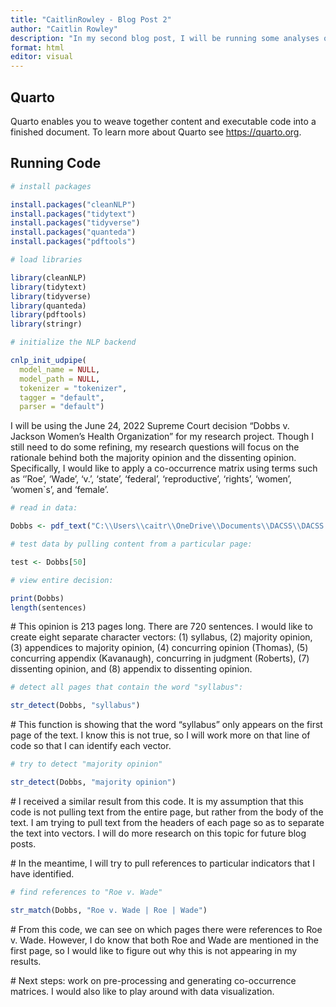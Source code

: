 ```yaml
---
title: "CaitlinRowley - Blog Post 2"
author: "Caitlin Rowley"
description: "In my second blog post, I will be running some analyses on my selected data set, Dobbs v. Jackson Women's Health Organization."
format: html
editor: visual
---
```


## Quarto

Quarto enables you to weave together content and executable code into a finished document. To learn more about Quarto see <https://quarto.org>.

## Running Code

```r
# install packages

install.packages("cleanNLP")
install.packages("tidytext")
install.packages("tidyverse")
install.packages("quanteda")
install.packages("pdftools")

# load libraries

library(cleanNLP)
library(tidytext)
library(tidyverse)
library(quanteda)
library(pdftools)
library(stringr)

# initialize the NLP backend

cnlp_init_udpipe(
  model_name = NULL, 
  model_path = NULL, 
  tokenizer = "tokenizer",
  tagger = "default",
  parser = "default")
```

I will be using the June 24, 2022 Supreme Court decision "Dobbs v. Jackson Women's Health Organization" for my research project. Though I still need to do some refining, my research questions will focus on the rationale behind both the majority opinion and the dissenting opinion. Specifically, I would like to apply a co-occurrence matrix using terms such as ''Roe', 'Wade', 'v.', 'state', 'federal', 'reproductive', 'rights', 'women', 'women\`s', and 'female'.

```r
# read in data:

Dobbs <- pdf_text("C:\\Users\\caitr\\OneDrive\\Documents\\DACSS\\DACSS 679\\DACSS 697\\Dobbs v. Jackson Women's Health Organization.pdf")

# test data by pulling content from a particular page:

test <- Dobbs[50]
```

```r
# view entire decision: 

print(Dobbs)
length(sentences)

```

\# This opinion is 213 pages long. There are 720 sentences. I would like to create eight separate character vectors: (1) syllabus, (2) majority opinion, (3) appendices to majority opinion, (4) concurring opinion (Thomas), (5) concurring appendix (Kavanaugh), concurring in judgment (Roberts), (7) dissenting opinion, and (8) appendix to dissenting opinion.

```r
# detect all pages that contain the word "syllabus":

str_detect(Dobbs, "syllabus")
```

\# This function is showing that the word "syllabus" only appears on the first page of the text. I know this is not true, so I will work more on that line of code so that I can identify each vector.

```r
# try to detect "majority opinion"

str_detect(Dobbs, "majority opinion")
```

\# I received a similar result from this code. It is my assumption that this code is not pulling text from the entire page, but rather from the body of the text. I am trying to pull text from the headers of each page so as to separate the text into vectors. I will do more research on this topic for future blog posts.

\# In the meantime, I will try to pull references to particular indicators that I have identified.

```r
# find references to "Roe v. Wade"

str_match(Dobbs, "Roe v. Wade | Roe | Wade")
```

\# From this code, we can see on which pages there were references to Roe v. Wade. However, I do know that both Roe and Wade are mentioned in the first page, so I would like to figure out why this is not appearing in my results.

\# Next steps: work on pre-processing and generating co-occurrence matrices. I would also like to play around with data visualization.
